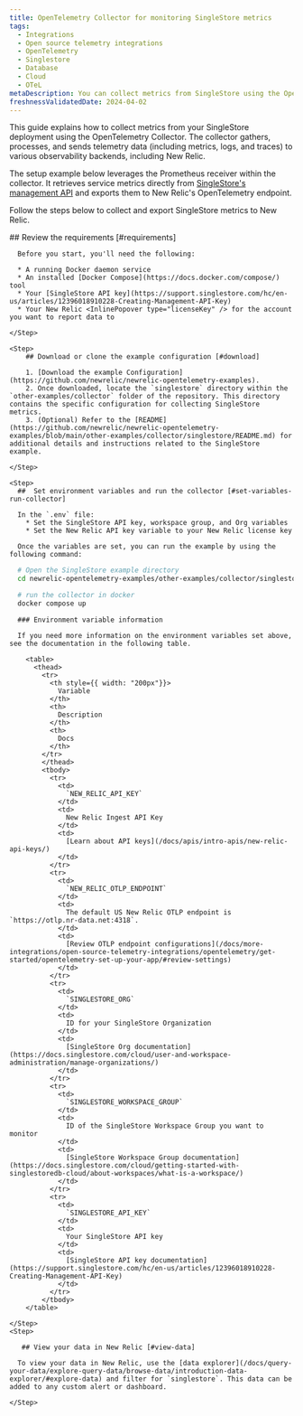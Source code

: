 ```yaml
---
title: OpenTelemetry Collector for monitoring SingleStore metrics
tags:
  - Integrations
  - Open source telemetry integrations
  - OpenTelemetry
  - Singlestore
  - Database
  - Cloud
  - OTeL
metaDescription: You can collect metrics from SingleStore using the OpenTelemetry Collector.
freshnessValidatedDate: 2024-04-02
---
```


This guide explains how to collect metrics from your SingleStore deployment using the OpenTelemetry Collector. The collector gathers, processes, and sends telemetry data (including metrics, logs, and traces) to various observability backends, including New Relic.

The setup example below leverages the Prometheus receiver within the collector. It retrieves service metrics directly from [SingleStore's management API](https://docs.singlestore.com/cloud/reference/management-api/reference/) and exports them to New Relic's OpenTelemetry endpoint.

Follow the steps below to collect and export SingleStore metrics to New Relic.

<Steps>
    <Step>
        ## Review the requirements [#requirements]

      Before you start, you'll need the following:
     
      * A running Docker daemon service
      * An installed [Docker Compose](https://docs.docker.com/compose/) tool
      * Your [SingleStore API key](https://support.singlestore.com/hc/en-us/articles/12396018910228-Creating-Management-API-Key) 
      * Your New Relic <InlinePopover type="licenseKey" /> for the account you want to report data to

    </Step>

    <Step>
        ## Download or clone the example configuration [#download]

        1. [Download the example Configuration](https://github.com/newrelic/newrelic-opentelemetry-examples).
        2. Once downloaded, locate the `singlestore` directory within the `other-examples/collector` folder of the repository. This directory contains the specific configuration for collecting SingleStore metrics.
        3. (Optional) Refer to the [README](https://github.com/newrelic/newrelic-opentelemetry-examples/blob/main/other-examples/collector/singlestore/README.md) for additional details and instructions related to the SingleStore example.

    </Step>

    <Step>
      ##  Set environment variables and run the collector [#set-variables-run-collector]
      
      In the `.env` file:
        * Set the SingleStore API key, workspace group, and Org variables
        * Set the New Relic API key variable to your New Relic license key
      
      Once the variables are set, you can run the example by using the following command:

```bash
  # Open the SingleStore example directory
  cd newrelic-opentelemetry-examples/other-examples/collector/singlestore

  # run the collector in docker
  docker compose up
```

      ### Environment variable information
      
      If you need more information on the environment variables set above, see the documentation in the following table.

        <table>
          <thead>
            <tr>
              <th style={{ width: "200px"}}>
                Variable
              </th>
              <th>
                Description
              </th>
              <th>
                Docs
              </th>
            </tr>
            </thead>
            <tbody>
              <tr>
                <td>
                  `NEW_RELIC_API_KEY`
                </td>
                <td>
                  New Relic Ingest API Key
                </td>
                <td>
                  [Learn about API keys](/docs/apis/intro-apis/new-relic-api-keys/)
                </td>
              </tr>
              <tr>
                <td>
                  `NEW_RELIC_OTLP_ENDPOINT`
                </td>
                <td>
                  The default US New Relic OTLP endpoint is `https://otlp.nr-data.net:4318`.
                </td>
                <td>
                  [Review OTLP endpoint configurations](/docs/more-integrations/open-source-telemetry-integrations/opentelemetry/get-started/opentelemetry-set-up-your-app/#review-settings)
                </td>
              </tr>
              <tr>
                <td>
                  `SINGLESTORE_ORG`
                </td>
                <td>
                  ID for your SingleStore Organization
                </td>
                <td>
                  [SingleStore Org documentation](https://docs.singlestore.com/cloud/user-and-workspace-administration/manage-organizations/)
                </td>
              </tr>
              <tr>
                <td>
                  `SINGLESTORE_WORKSPACE_GROUP`
                </td>
                <td>
                  ID of the SingleStore Workspace Group you want to monitor
                </td>
                <td>
                  [SingleStore Workspace Group documentation](https://docs.singlestore.com/cloud/getting-started-with-singlestoredb-cloud/about-workspaces/what-is-a-workspace/)
                </td>
              </tr>
              <tr>
                <td>
                  `SINGLESTORE_API_KEY`
                </td>
                <td>
                  Your SingleStore API key
                </td>
                <td>
                  [SingleStore API key documentation](https://support.singlestore.com/hc/en-us/articles/12396018910228-Creating-Management-API-Key)
                </td>
              </tr>
            </tbody>
        </table>

    </Step>
    <Step>

       ## View your data in New Relic [#view-data]

      To view your data in New Relic, use the [data explorer](/docs/query-your-data/explore-query-data/browse-data/introduction-data-explorer/#explore-data) and filter for `singlestore`. This data can be added to any custom alert or dashboard.

    </Step>
</Steps>